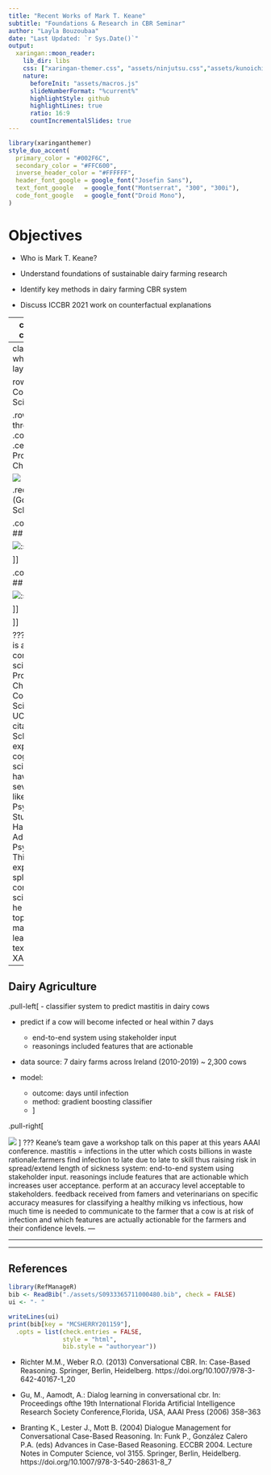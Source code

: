 ```yaml
---
title: "Recent Works of Mark T. Keane"
subtitle: "Foundations & Research in CBR Seminar"
author: "Layla Bouzoubaa"
date: "Last Updated: `r Sys.Date()`"
output:
  xaringan::moon_reader:
    lib_dir: libs
    css: ["xaringan-themer.css", "assets/ninjutsu.css","assets/kunoichi.css", "custom.css"]
    nature:
      beforeInit: "assets/macros.js"
      slideNumberFormat: "%current%"
      highlightStyle: github
      highlightLines: true
      ratio: 16:9
      countIncrementalSlides: true
---
```


```r
library(xaringanthemer)
style_duo_accent(
  primary_color = "#002F6C",
  secondary_color = "#FFC600",
  inverse_header_color = "#FFFFFF",
  header_font_google = google_font("Josefin Sans"),
  text_font_google   = google_font("Montserrat", "300", "300i"),
  code_font_google   = google_font("Droid Mono"),
)
```

# Objectives

- Who is Mark T. Keane?

- Understand foundations of sustainable dairy farming research

- Identify key methods in dairy farming CBR system

- Discuss ICCBR 2021 work on counterfactual explanations


---
class: inverse center middle

# Who is this guy?

![](img/keane.png)

---
class: split-25 white center
layout: false

row.white[
# A Cognitive Scientist
]

.row[
.split-three[
.column[.content[
.center[
## Professor & Chair
]

![](img/bio.png)

.red[*14k (Google Scholar)]
]]

.column[.content[
## Author

![:scale 80%](img/book.jpeg)

]]

.column[.content[
## Grows Garlic

![:scale 80%](img/tweet.png) 

]]

]]

???
Mark Keane is a cognitive computer scientist. HE is Professor and Chair of Computer Science and UCD.14k+ citations (Google Scholar). He an expert in the cognitive sciences - having written several books, like Cognitive Psychology: A Student's Handbook, Advances in the Psychological Thinking. His expertise is also split in the computer sciences - where he focuses on topics like NLP, machine learning, CBR, text analytics and XAI.

---
## Dairy Agriculture

.pull-left[
- classifier system to predict mastitis in dairy cows

- predict if a cow will become infected or heal within 7 days
  - end-to-end system using stakeholder input
  - reasonings included features that are actionable
  
- data source: 7 dairy farms across Ireland (2010-2019) ~ 2,300 cows

- model: 
  - outcome: days until infection
  - method: gradient boosting classifier
  - 
]

.pull-right[

![](img/illness.png)
]
???
Keane's team gave a workshop talk on this paper at this years AAAI conference.
mastitis = infections in the utter which costs billions in waste 
rationale:farmers find infection to late due to late to skill thus raising risk in spread/extend length of sickness
system: end-to-end system using stakeholder input. reasonings include features that are actionable which increases user acceptance. perform at an accuracy level acceptable to stakeholders. feedback received from famers and veterinarians on specific accuracy measures for classifying a healthy milking vs infectious, how much time is needed to communicate to the farmer that a cow is at risk of infection and which features are actually actionable for the farmers and their confidence levels.
---

---

---

## References

```r
library(RefManageR)
bib <- ReadBib("./assets/S0933365711000480.bib", check = FALSE)
ui <- "- "
```

```r
writeLines(ui)
print(bib[key = "MCSHERRY201159"], 
  .opts = list(check.entries = FALSE, 
               style = "html", 
               bib.style = "authoryear"))
```

- Richter M.M., Weber R.O. (2013) Conversational CBR. In: Case-Based Reasoning. Springer, Berlin, Heidelberg. https://doi.org/10.1007/978-3-642-40167-1_20

- Gu, M., Aamodt, A.: Dialog learning in conversational cbr. In: Proceedings ofthe 19th International Florida Artificial Intelligence Research Society Conference,Florida, USA, AAAI Press (2006) 358–363 

- Branting K., Lester J., Mott B. (2004) Dialogue Management for Conversational Case-Based Reasoning. In: Funk P., González Calero P.A. (eds) Advances in Case-Based Reasoning. ECCBR 2004. Lecture Notes in Computer Science, vol 3155. Springer, Berlin, Heidelberg. https://doi.org/10.1007/978-3-540-28631-8_7